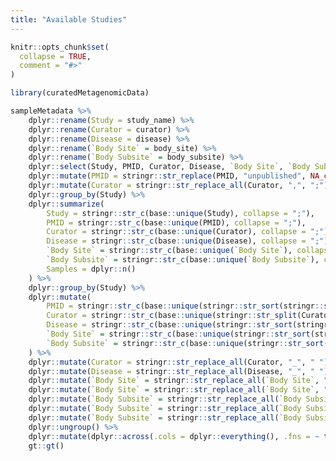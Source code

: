 ```yaml
---
title: "Available Studies"
---
```


```r
knitr::opts_chunk$set(
  collapse = TRUE,
  comment = "#>"
)
```

```r
library(curatedMetagenomicData)
```

```r
sampleMetadata %>%
    dplyr::rename(Study = study_name) %>%
    dplyr::rename(Curator = curator) %>%
    dplyr::rename(Disease = disease) %>%
    dplyr::rename(`Body Site` = body_site) %>%
    dplyr::rename(`Body Subsite` = body_subsite) %>%
    dplyr::select(Study, PMID, Curator, Disease, `Body Site`, `Body Subsite`) %>%
    dplyr::mutate(PMID = stringr::str_replace(PMID, "unpublished", NA_character_)) %>%
    dplyr::mutate(Curator = stringr::str_replace_all(Curator, ",", ";")) %>%
    dplyr::group_by(Study) %>%
    dplyr::summarize(
        Study = stringr::str_c(base::unique(Study), collapse = ";"),
        PMID = stringr::str_c(base::unique(PMID), collapse = ";"),
        Curator = stringr::str_c(base::unique(Curator), collapse = ";"),
        Disease = stringr::str_c(base::unique(Disease), collapse = ";"),
        `Body Site` = stringr::str_c(base::unique(`Body Site`), collapse = ";"),
        `Body Subsite` = stringr::str_c(base::unique(`Body Subsite`), collapse = ";"),
        Samples = dplyr::n()
    ) %>%
    dplyr::group_by(Study) %>%
    dplyr::mutate(
        PMID = stringr::str_c(base::unique(stringr::str_sort(stringr::str_split(PMID, ";", simplify = TRUE))), collapse = ", "),
        Curator = stringr::str_c(base::unique(stringr::str_split(Curator, ";", simplify = TRUE)), collapse = ", "),
        Disease = stringr::str_c(base::unique(stringr::str_sort(stringr::str_split(Disease, ";", simplify = TRUE))), collapse = ", "),
        `Body Site` = stringr::str_c(base::unique(stringr::str_sort(stringr::str_split(`Body Site`, ";", simplify = TRUE))), collapse = ", "),
        `Body Subsite` = stringr::str_c(base::unique(stringr::str_sort(stringr::str_split(`Body Subsite`, ";", simplify = TRUE))), collapse = ", ")
    ) %>%
    dplyr::mutate(Curator = stringr::str_replace_all(Curator, "_", " ")) %>%
    dplyr::mutate(Disease = stringr::str_replace_all(Disease, "_", " ")) %>%
    dplyr::mutate(`Body Site` = stringr::str_replace_all(`Body Site`, "cavity", "_cavity")) %>%
    dplyr::mutate(`Body Site` = stringr::str_replace_all(`Body Site`, "_", " ")) %>%
    dplyr::mutate(`Body Subsite` = stringr::str_replace_all(`Body Subsite`, ", l_", ", left_")) %>%
    dplyr::mutate(`Body Subsite` = stringr::str_replace_all(`Body Subsite`, ", r_", ", right_")) %>%
    dplyr::mutate(`Body Subsite` = stringr::str_replace_all(`Body Subsite`, "_", " ")) %>% 
    dplyr::ungroup() %>%
    dplyr::mutate(dplyr::across(.cols = dplyr::everything(), .fns = ~ tidyr::replace_na(.x, ""))) %>%
    gt::gt()
```

